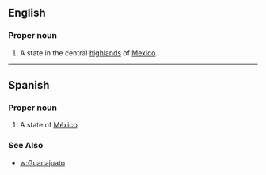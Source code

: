 ==English==

===Proper noun===
{{en-proper noun}}

# A state in the central [[highlands]] of [[Mexico]].

----
==Spanish==

===Proper noun===
{{es-proper noun}}
# A state of [[México]].
===See Also===
*[[w:Guanajuato]]